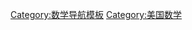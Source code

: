 {{Navbox
|name = 美国数学
|state = autocollapse
|title = 美国数学
|image = 
|listclass = hlist

|group1 = 组织
|list1 =
* [[美国数学学会]]
* [[美国数学协会]]
* [[工业与应用数学学会]]

|group2 = 研究所
|list2 =
* [[美国数学研究所]]
* [[科朗数学研究所]]
* [[普林斯顿高等研究院]]
* [[数学计算与实验研究所]]
* [[数学及其应用研究所]]
* [[纯数学和应用数学研究所]]
* [[数学生物科学研究]]
* [[美国国家数学科学研究所]]
* [[统计与应用数理科学研究所]]
* [[几何中心 (组织)]]

|group3 = 竞赛
|list3 =
* [[美国数学邀请考试]]
* [[美国数学竞赛]]
* [[美国数学奥林匹克]]
* [[数学奥林匹克暑期项目]]
* [[威廉·羅威爾·普特南數學競賽]]

}}<noinclude>
[[Category:数学导航模板]]
[[Category:美国数学]]
</noinclude>